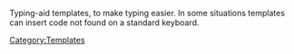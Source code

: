 Typing-aid templates, to make typing easier. In some situations templates can insert code not found on a standard keyboard.

[[Category:Templates]]
